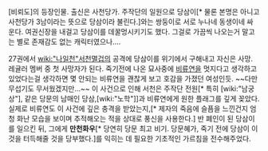 [비뢰도]의 등장인물. 출신은 사천당가. 주작단의 일원으로 당삼이[* 물론 본명은 아니고 사천당가 3남이라는 뜻으로 당삼이라 불린다.]와는 쌍둥이로 서로 누나네 동생이네 싸운다. 여권신장을 내걸고 당삼이를 데꿀멍시키기도 했다. 그걸로 가끔씩 나오는거 말고는 별로 존재감도 없는 캐릭터였으나….

27권에서 [[wiki:"나일천"서천멸겁]]의 공격에 당삼이를 위기에서 구해내고 자신은 사망. 레귤러 멤버 중 첫 사망자가 된다. 죽기전에 나온 묘사중에 [[비류연]]을 멋지다고 생각하고 있었다는걸 생각하면 몇 안되는  비류연을 괜찮게 보고 호감을 가졌던 여성인듯. ~~다만 무섭기도 무서웠겠지만…~~ 이 사건으로 인해 서천은 주작단 전원[* 특히 [wiki:"남궁상"], 같은 당문의 남매인 당삼,[wiki:"노학"]]과 비류연에게 원한 플래그를 깊게 꽂았다. 실제로 비류연도 이 사건에 깊은 충격을 받았는지,[* 제자의 죽음에 슬픔을 느낀건지 엄청 화난 모습을 보이며 추적해오는 적을 상대로 풍신을 사용한다.] 반 폐인이 된 당삼이를 일으킨 뒤, 그에게 '''만천화우'''[* 당연히 당문 최고 비기. 당문혜가, 죽기 전에 당삼이 이것을 터득해줄 것을 당부했다.]를 익히는 데 필요한 기초적인 가르침을 전수해주었다. 
